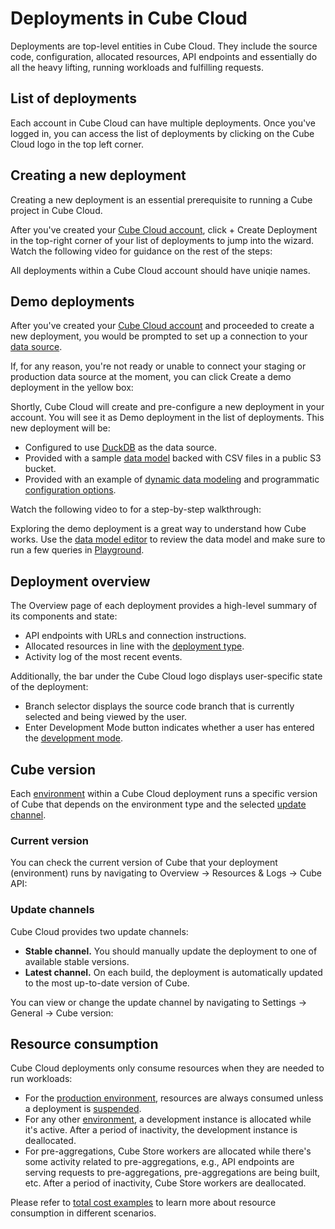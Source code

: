 # Deployments in Cube Cloud

Deployments are top-level entities in Cube Cloud. They include the source
code, configuration, allocated resources, API endpoints and essentially
do all the heavy lifting, running workloads and fulfilling requests.

## List of deployments

Each account in Cube Cloud can have multiple deployments. Once you've
logged in, you can access the list of deployments by clicking on
the&nbsp;<Btn>Cube Cloud</Btn> logo in the top left corner.

<Screenshot src="https://ucarecdn.com/cdd5831a-a8f8-4342-bc3e-25aab2c04a5b/"/>

## Creating a new deployment

Creating a new deployment is an essential prerequisite to running a Cube
project in Cube Cloud.

After you've created your [Cube Cloud account][cube-cloud-signup],
click&nbsp;<Btn>+ Create Deployment</Btn> in the top-right corner of your
list of deployments to jump into the wizard. Watch the following video for
guidance on the rest of the steps:

<YouTubeVideo url="https://www.youtube.com/embed/HVZ4ytDEjqc" />

All deployments within a Cube Cloud account should have uniqie names.

## Demo deployments

After you've created your [Cube Cloud account][cube-cloud-signup] and
proceeded to create a new deployment, you would be prompted to set up a
connection to your [data source][ref-data-source].

If, for any reason, you're not ready or unable to connect your staging or
production data source at the moment, you can click&nbsp;<Btn>Create a demo
deployment</Btn> in the yellow box:

<Screenshot src="https://ucarecdn.com/559aeebe-d20f-4510-a22c-62532b59cbcc/"/>

Shortly, Cube Cloud will create and pre-configure a new deployment in your
account. You will see it as&nbsp;<Btn>Demo deployment</Btn> in the list of
deployments. This new deployment will be:

- Configured to use [DuckDB][ref-duckdb] as the data source.
- Provided with a sample [data model][ref-data-model] backed with CSV files
in a public S3 bucket.
- Provided with an example of [dynamic data modeling][ref-dynamic-data-models]
and programmatic [configuration options][ref-config-options].

Watch the following video to for a step-by-step walkthrough:

<YouTubeVideo
  url="https://www.youtube.com/embed/XeaZPUQRC8M"
  aspectRatio={4/2.78}
/>

Exploring the demo deployment is a great way to understand how Cube works.
Use the [data model editor][ref-data-model] to review the data model and
make sure to run a few queries in [Playground][ref-playground].

## Deployment overview

The&nbsp;<Btn>Overview</Btn> page of each deployment provides a high-level
summary of its components and state:
* API endpoints with URLs and connection instructions.
* Allocated resources in line with the [deployment type][ref-deployment-types].
* Activity log of the most recent events.

<Screenshot src="https://ucarecdn.com/af8129b4-19bb-4dc1-90db-a726da367de8/"/>

Additionally, the bar under the&nbsp;<Btn>Cube Cloud</Btn> logo displays
user-specific state of the deployment:
* Branch selector displays the source code branch that is currently
  selected and being viewed by the user.
* <Btn>Enter Development Mode</Btn> button indicates whether a user has
  entered the [development mode][ref-dev-mode].

## Cube version

Each [environment][ref-environments] within a Cube Cloud deployment runs a specific
version of Cube that depends on the environment type and the selected [update
channel](#update-channels).

### Current version

You can check the current version of Cube that your deployment (environment) runs by
navigating to <Btn>Overview → Resources & Logs → Cube API</Btn>:

<Screenshot
  src="https://ucarecdn.com/83a5010a-3c02-4ce1-8e4f-fdbb2efc6a90/"
  highlight="inset(42.5% 42.5% 32.5% 4% round 10px)"
/>

### Update channels

Cube Cloud provides two update channels:

* **Stable channel.** You should manually update the deployment to one of
available stable versions.
* **Latest channel.** On each build, the deployment is automatically updated
to the most up-to-date version of Cube.

You can view or change the update channel by navigating to <Btn>Settings →
General → Cube version</Btn>:

<Screenshot
  src="https://ucarecdn.com/b6ddfc8f-ee37-4b75-8108-ba12c020a9f6/"
  highlight="inset(53.75% 42.5% 11.25% 20% round 10px)"
/>

## Resource consumption

Cube Cloud deployments only consume resources when they are needed to run workloads:

* For the [production environment][ref-environments-prod], resources are always consumed
unless a deployment is [suspended][ref-auto-sus].
* For any other [environment][ref-environments], a development instance is allocated
while it's active. After a period of inactivity, the development instance is deallocated.
* For pre-aggregations, Cube Store workers are allocated while there's some
  activity related to pre-aggregations, e.g., API endpoints are serving
  requests to pre-aggregations, pre-aggregations are being built, etc.
  After a period of inactivity, Cube Store workers are deallocated.

Please refer to [total cost examples][ref-total-cost] to learn more about
resource consumption in different scenarios.


[cube-cloud-signup]: https://cubecloud.dev/auth/signup
[ref-deployment-types]: /product/deployment/cloud/deployment-types
[ref-dev-mode]: /product/workspace/dev-mode
[ref-auto-sus]: /product/deployment/cloud/auto-suspension
[ref-total-cost]: /product/deployment/cloud/pricing#total-cost-examples
[ref-data-source]: /product/configuration/data-sources
[ref-duckdb]: /product/configuration/data-sources/duckdb
[ref-data-model]: /product/data-modeling/overview
[ref-dynamic-data-models]: /product/data-modeling/dynamic
[ref-config-options]: /product/configuration#configuration-options
[ref-data-model]: /product/workspace/data-model
[ref-playground]: /product/workspace/playground
[ref-environments]: /product/workspace/environments
[ref-environments-prod]: /product/workspace/environments#production-environment
